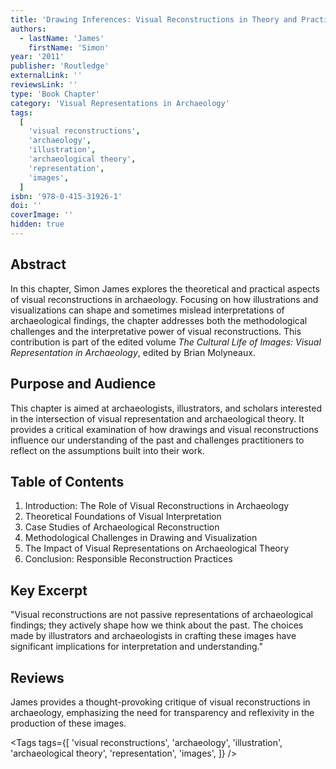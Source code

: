 ```yaml
---
title: 'Drawing Inferences: Visual Reconstructions in Theory and Practice'
authors:
  - lastName: 'James'
    firstName: 'Simon'
year: '2011'
publisher: 'Routledge'
externalLink: ''
reviewsLink: ''
type: 'Book Chapter'
category: 'Visual Representations in Archaeology'
tags:
  [
    'visual reconstructions',
    'archaeology',
    'illustration',
    'archaeological theory',
    'representation',
    'images',
  ]
isbn: '978-0-415-31926-1'
doi: ''
coverImage: ''
hidden: true
---
```


## Abstract

In this chapter, Simon James explores the theoretical and practical aspects of visual reconstructions in archaeology. Focusing on how illustrations and visualizations can shape and sometimes mislead interpretations of archaeological findings, the chapter addresses both the methodological challenges and the interpretative power of visual reconstructions. This contribution is part of the edited volume _The Cultural Life of Images: Visual Representation in Archaeology_, edited by Brian Molyneaux.

## Purpose and Audience

This chapter is aimed at archaeologists, illustrators, and scholars interested in the intersection of visual representation and archaeological theory. It provides a critical examination of how drawings and visual reconstructions influence our understanding of the past and challenges practitioners to reflect on the assumptions built into their work.

## Table of Contents

1. Introduction: The Role of Visual Reconstructions in Archaeology
2. Theoretical Foundations of Visual Interpretation
3. Case Studies of Archaeological Reconstruction
4. Methodological Challenges in Drawing and Visualization
5. The Impact of Visual Representations on Archaeological Theory
6. Conclusion: Responsible Reconstruction Practices

## Key Excerpt

"Visual reconstructions are not passive representations of archaeological findings; they actively shape how we think about the past. The choices made by illustrators and archaeologists in crafting these images have significant implications for interpretation and understanding."

## Reviews

James provides a thought-provoking critique of visual reconstructions in archaeology, emphasizing the need for transparency and reflexivity in the production of these images.

<Tags
  tags={[
    'visual reconstructions',
    'archaeology',
    'illustration',
    'archaeological theory',
    'representation',
    'images',
  ]}
/>
